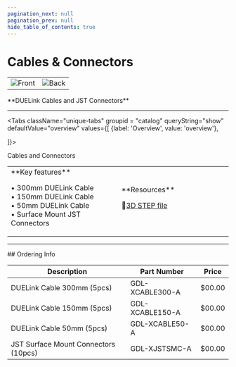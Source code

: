 ```yaml
---
pagination_next: null
pagination_prev: null
hide_table_of_contents: true
---
```



# Cables & Connectors

<div style={{ textAlign: "center" }}>
  <table>
    <td>
      <Zoom>
        <img alt="Front" src="/img/catalog/cables.png" />
      </Zoom>
    </td>
    <td>
      <Zoom>
        <img alt="Back" src="/img/catalog/jst-smt-connector.png" />
      </Zoom>
    </td>
  </table>
  <p>**DUELink Cables and JST Connectors**</p>
</div>

---

<Tabs className="unique-tabs" groupid = "catalog" queryString="show" defaultValue="overview"
  values={[
    {label: 'Overview', value: 'overview'},

]}>

<TabItem value="overview">
Cables and Connectors

<table><td width='50%'>
**Key features**

• 300mm DUELink Cable<br/>
• 150mm DUELink Cable<br/>
• 50mm DUELink Cable<br/>
• Surface Mount JST Connectors<br/>

</td><td width='50%'>
**Resources**

🔩[3D STEP file](/)<br/>

</td></table>

</TabItem>
</Tabs>

---

<p
  style={{
    backgroundColor: "lightcyan",
    color: "black",
    padding: "0px 0px 0px 30px",
  }}
>
  ## Ordering Info
</p>

| Description                          | Part Number     | Price  |
| ------------------------------------ | --------------- | ------ |
| DUELink Cable 300mm (5pcs)           | GDL-XCABLE300-A | $00.00 |
| DUELink Cable 150mm (5pcs)           | GDL-XCABLE150-A | $00.00 |
| DUELink Cable 50mm (5pcs)            | GDL-XCABLE50-A  | $00.00 |
| JST Surface Mount Connectors (10pcs) | GDL-XJSTSMC-A   | $00.00 |
